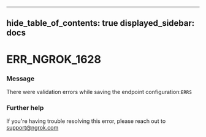 

---
hide_table_of_contents: true
displayed_sidebar: docs
---


# ERR_NGROK_1628

### Message
There were validation errors while saving the endpoint configuration:`ERRS`

<ErrorDetails error="err_ngrok_1628" />



### Further help
If you're having trouble resolving this error, please reach out to [support@ngrok.com](mailto:support@ngrok.com?subject=Help%20with%20ERR_NGROK_1628)

